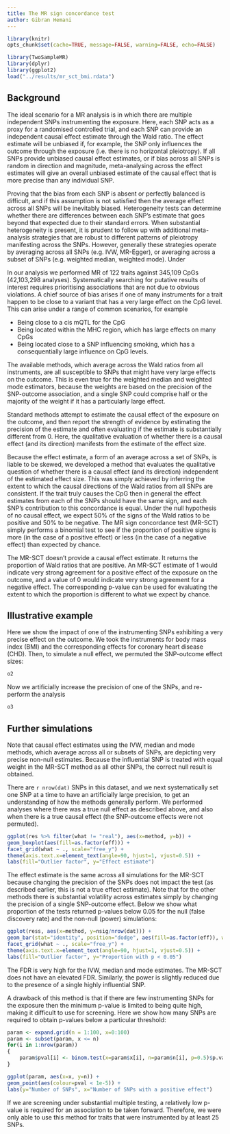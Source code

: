 ```yaml
---
title: The MR sign concordance test
author: Gibran Hemani
---
```


```r
library(knitr)
opts_chunk$set(cache=TRUE, message=FALSE, warning=FALSE, echo=FALSE)
```

```r
library(TwoSampleMR)
library(dplyr)
library(ggplot2)
load("../results/mr_sct_bmi.rdata")

```


## Background

The ideal scenario for a MR analysis is in which there are multiple independent SNPs instrumenting the exposure. Here, each SNP acts as a proxy for a randomised controlled trial, and each SNP can provide an independent causal effect estimate through the Wald ratio. The effect estimate will be unbiased if, for example, the SNP only influences the outcome through the exposure (i.e. there is no horizontal pleiotropy). If all SNPs provide unbiased causal effect estimates, or if bias across all SNPs is random in direction and magnitude, meta-analysing across the effect estimates will give an overall unbiased estimate of the causal effect that is more precise than any individual SNP.

Proving that the bias from each SNP is absent or perfectly balanced is difficult, and if this assumption is not satisfied then the average effect across all SNPs will be inevitably biased. Heterogeneity tests can determine whether there are differences between each SNP's estimate that goes beyond that expected due to their standard errors. When substantial heterogeneity is present, it is prudent to follow up with additional meta-analysis strategies that are robust to different patterns of pleiotropy manifesting across the SNPs. However, generally these strategies operate by averaging across all SNPs (e.g. IVW, MR-Egger), or averaging across a subset of SNPs (e.g. weighted median, weighted mode). Under 

In our analysis we performed MR of 122 traits against 345,109 CpGs (42,103,298 analyses). Systematically searching for putative results of interest requires prioritising associations that are not due to obvious violations. A chief source of bias arises if one of many instruments for a trait happen to be close to a variant that has a very large effect on the CpG level. This can arise under a range of common scenarios, for example

- Being close to a cis mQTL for the CpG
- Being located within the MHC region, which has large effects on many CpGs
- Being located close to a SNP influencing smoking, which has a consequentially large influence on CpG levels.

The available methods, which average across the Wald ratios from all instruments, are all susceptible to SNPs that might have very large effects on the outcome. This is even true for the weighted median and weighted mode estimators, because the weights are based on the precision of the SNP-outcome association, and a single SNP could comprise half or the majority of the weight if it has a particularly large effect.

Standard methods attempt to estimate the causal effect of the exposure on the outcome, and then report the strength of evidence by estimating the precision of the estimate and often evaluating if the estimate is substantially different from 0. Here, the qualitative evaluation of whether there is a causal effect (and its direction) manifests from the estimate of the effect size.

Because the effect estimate, a form of an average across a set of SNPs, is liable to be skewed, we developed a method that evaluates the qualitative question of whether there is a causal effect (and its direction) independent of the estimated effect size. This was simply achieved by inferring the extent to which the causal directions of the Wald ratios from all SNPs are consistent. If the trait truly causes the CpG then in general the effect estimates from each of the SNPs should have the same sign, and each SNP's contribution to this concordance is equal. Under the null hypothesis of no causal effect, we expect 50% of the signs of the Wald ratios to be positive and 50% to be negative.  The MR sign concordance test (MR-SCT) simply performs a binomial test to see if the proportion of positive signs is more (in the case of a positive effect) or less (in the case of a negative effect) than expected by chance.

The MR-SCT doesn't provide a causal effect estimate. It returns the proportion of Wald ratios that are positive. An MR-SCT estimate of 1 would indicate very strong agreement for a positive effect of the exposure on the outcome, and a value of 0 would indicate very strong agreement for a negative effect. The corresponding p-value can be used for evaluating the extent to which the proportion is different to what we expect by chance.


## Illustrative example

Here we show the impact of one of the instrumenting SNPs exhibiting a very precise effect on the outcome. We took the instruments for body mass index (BMI) and the corresponding effects for coronary heart disease (CHD). Then, to simulate a null effect, we permuted the SNP-outcome effect sizes:



```r
o2
```

Now we artificially increase the precision of one of the SNPs, and re-perform the analysis

```r
o3
```

## Further simulations

Note that causal effect estimates using the IVW, median and mode methods, which average across all or subsets of SNPs, are depicting very precise non-null estimates. Because the influential SNP is treated with equal weight in the MR-SCT method as all other SNPs, the correct null result is obtained.

There are `r nrow(dat)` SNPs in this dataset, and we next systematically set one SNP at a time to have an artificially large precision, to get an understanding of how the methods generally perform. We performed analyses where there was a true null effect as described above, and also when there is a true causal effect (the SNP-outcome effects were not permuted).

```r
ggplot(res %>% filter(what != "real"), aes(x=method, y=b)) +
geom_boxplot(aes(fill=as.factor(eff))) +
facet_grid(what ~ ., scale="free_y") +
theme(axis.text.x=element_text(angle=90, hjust=1, vjust=0.5)) +
labs(fill="Outlier factor", y="Effect estimate")
```

The effect estimate is the same across all simulations for the MR-SCT because changing the precision of the SNPs does not impact the test (as described earlier, this is not a true effect estimate). Note that for the other methods there is substantial volatility across estimates simply by changing the precision of a single SNP-outcome effect. Below we show what proportion of the tests returned p-values below 0.05 for the null (false discovery rate) and the non-null (power) simulations:


```r
ggplot(ress, aes(x=method, y=nsig/nrow(dat))) +
geom_bar(stat="identity", position="dodge", aes(fill=as.factor(eff)), width=0.3) +
facet_grid(what ~ ., scale="free_y") +
theme(axis.text.x=element_text(angle=90, hjust=1, vjust=0.5)) +
labs(fill="Outlier factor", y="Proportion with p < 0.05")
```

The FDR is very high for the IVW, median and mode estimates. The MR-SCT does not have an elevated FDR. Similarly, the power is slightly reduced due to the presence of a single highly influential SNP.

A drawback of this method is that if there are few instrumenting SNPs for the exposure then the minimum p-value is limited to being quite high, making it difficult to use for screening. Here we show how many SNPs are required to obtain p-values below a particular threshold:


```r

param <- expand.grid(n = 1:100, x=0:100)
param <- subset(param, x <= n)
for(i in 1:nrow(param))
{
	param$pval[i] <- binom.test(x=param$x[i], n=param$n[i], p=0.5)$p.value
}

ggplot(param, aes(x=x, y=n)) +
geom_point(aes(colour=pval < 1e-5)) +
labs(y="Number of SNPs", x="Number of SNPs with a positive effect")

```

If we are screening under substantial multiple testing, a relatively low p-value is required for an association to be taken forward. Therefore, we were only able to use this method for traits that were instrumented by at least 25 SNPs.

